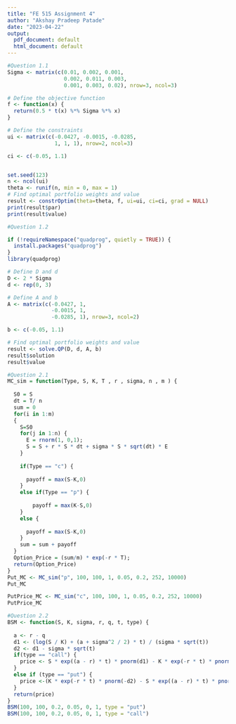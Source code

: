 ```yaml
---
title: "FE 515 Assignment 4"
author: "Akshay Pradeep Patade"
date: "2023-04-22"
output:
  pdf_document: default
  html_document: default
---
```


```r
#Question 1.1
Sigma <- matrix(c(0.01, 0.002, 0.001,
                  0.002, 0.011, 0.003,
                  0.001, 0.003, 0.02), nrow=3, ncol=3)

# Define the objective function
f <- function(x) {
  return(0.5 * t(x) %*% Sigma %*% x)
}

# Define the constraints
ui <- matrix(c(-0.0427, -0.0015, -0.0285,
               1, 1, 1), nrow=2, ncol=3)

ci <- c(-0.05, 1.1)


set.seed(123)
n <- ncol(ui)
theta <- runif(n, min = 0, max = 1)
# Find optimal portfolio weights and value
result <- constrOptim(theta=theta, f, ui=ui, ci=ci, grad = NULL)
print(result$par)
print(result$value)
```

```r

#Question 1.2

if (!requireNamespace("quadprog", quietly = TRUE)) {
  install.packages("quadprog")
}
library(quadprog)

# Define D and d
D <- 2 * Sigma
d <- rep(0, 3)

# Define A and b
A <- matrix(c(-0.0427, 1,
              -0.0015, 1,
              -0.0285, 1), nrow=3, ncol=2)

b <- c(-0.05, 1.1)

# Find optimal portfolio weights and value
result <- solve.QP(D, d, A, b)
result$solution
result$value


```




```r
#Question 2.1
MC_sim = function(Type, S, K, T , r , sigma, n , m ) {
  
  S0 = S
  dt = T/ n
  sum = 0
  for(i in 1:m)
  {
    S=S0
    for(j in 1:n) {
      E = rnorm(1, 0,1);
      S = S + r * S * dt + sigma * S * sqrt(dt) * E
    }
    
    if(Type == "c") {
      
      payoff = max(S-K,0)
    }
    else if(Type == "p") {
        
        payoff = max(K-S,0)
    }
    else {
      
      payoff = max(S-K,0)
    }
    sum = sum + payoff
  }
  Option_Price = (sum/m) * exp(-r * T);
  return(Option_Price)
}
Put_MC <- MC_sim("p", 100, 100, 1, 0.05, 0.2, 252, 10000)
Put_MC

PutPrice_MC <- MC_sim("c", 100, 100, 1, 0.05, 0.2, 252, 10000)
PutPrice_MC
```


```r
#Question 2.2
BSM <- function(S, K, sigma, r, q, t, type) {
  
  a <- r - q
  d1 <- (log(S / K) + (a + sigma^2 / 2) * t) / (sigma * sqrt(t))
  d2 <- d1 - sigma * sqrt(t)
  if(type == "call") {
    price <- S * exp((a - r) * t) * pnorm(d1) - K * exp(-r * t) * pnorm(d2)
  }
  else if (type == "put") {
    price <-(K * exp(-r * t) * pnorm(-d2) - S * exp((a - r) * t) * pnorm(-d1))
  }
  return(price)
}
BSM(100, 100, 0.2, 0.05, 0, 1, type = "put")
BSM(100, 100, 0.2, 0.05, 0, 1, type = "call")

```

